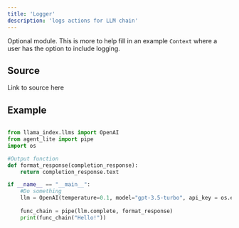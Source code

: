 ```yaml
---
title: 'Logger'
description: 'logs actions for LLM chain'
---
```


Optional module. This is more to help fill in an example ```Context``` where a user has the option to include logging.


## Source 
Link to source here 


## Example 
```python examples/llamaindex.py

from llama_index.llms import OpenAI
from agent_lite import pipe
import os

#Output function
def format_response(completion_response):
    return completion_response.text

if __name__ == "__main__":
    #Do something
    llm = OpenAI(temperature=0.1, model="gpt-3.5-turbo", api_key = os.environ.get("OPENAI_API_TOKEN", "")) 
    
    func_chain = pipe(llm.complete, format_response)
    print(func_chain("Hello!"))
```
